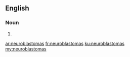 ==English==

===Noun===
{{head|en|plural}}

# {{plural of|neuroblastoma|lang=en|nocat=1}}

[[ar:neuroblastomas]]
[[fr:neuroblastomas]]
[[ku:neuroblastomas]]
[[my:neuroblastomas]]